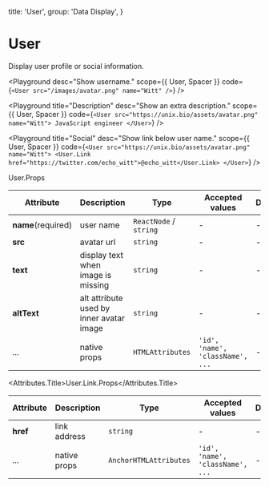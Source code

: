 
  title: 'User',
  group: 'Data Display',
}

# User

Display user profile or social information.

<Playground
  desc="Show username."
  scope={{ User, Spacer }}
  code={`
<User src="/images/avatar.png" name="Witt" />
`}
/>

<Playground
  title="Description"
  desc="Show an extra description."
  scope={{ User, Spacer }}
  code={`
<User src="https://unix.bio/assets/avatar.png" name="Witt">
  JavaScript engineer
</User>
`}
/>

<Playground
  title="Social"
  desc="Show link below user name."
  scope={{ User, Spacer }}
  code={`
<User src="https://unix.bio/assets/avatar.png" name="Witt">
  <User.Link href="https://twitter.com/echo_witt">@echo_witt</User.Link>
</User>
`}
/>

<Attributes edit="/app/components/user.mdx">
<Attributes.Title>User.Props</Attributes.Title>

| Attribute          | Description                              | Type                   | Accepted values                  | Default |
| ------------------ | ---------------------------------------- | ---------------------- | -------------------------------- | ------- |
| **name**(required) | user name                                | `ReactNode` / `string` | -                                | -       |
| **src**            | avatar url                               | `string`               | -                                | -       |
| **text**           | display text when image is missing       | `string`               | -                                | -       |
| **altText**        | alt attribute used by inner avatar image | `string`               | -                                | -       |
| ...                | native props                             | `HTMLAttributes`       | `'id', 'name', 'className', ...` | -       |

<Attributes.Title>User.Link.Props</Attributes.Title>

| Attribute | Description  | Type                   | Accepted values                  | Default |
| --------- | ------------ | ---------------------- | -------------------------------- | ------- |
| **href**  | link address | `string`               | -                                | -       |
| ...       | native props | `AnchorHTMLAttributes` | `'id', 'name', 'className', ...` | -       |

</Attributes>
